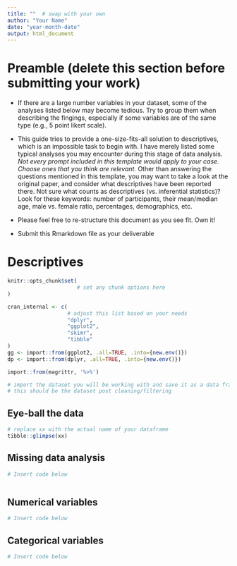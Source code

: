 ```yaml
---
title: ""  # swap with your own
author: "Your Name"
date: "year-month-date"
output: html_document
---
```


# Preamble (delete this section before submitting your work)

- If there are a large number variables in your dataset, 
  some of the analyses listed below may become tedious. 
  Try to group them when describing the fingings, 
  especially if some variables are of the same type (e.g., 5 point likert scale).

- This guide tries to provide a one-size-fits-all solution to descriptives, 
  which is an impossible task to begin with. 
  I have merely listed some typical analyses 
  you may encounter during this stage of data analysis. 
  *Not every prompt included in this template would apply to your case.*
  *Choose ones that you think are relevant.*
  Other than answering the questions mentioned in this template, 
  you may want to take a look at the original paper, 
  and consider what descriptives have been reported there. 
  Not sure what counts as descriptives (vs. inferential statistics)? 
  Look for these keywords: 
  number of participants, 
  their mean/median age, 
  male vs. female ratio, 
  percentages, 
  demographics, etc.

- Please feel free to re-structure this document as you see fit. Own it!

- Submit this Rmarkdown file as your deliverable

# Descriptives

```r
knitr::opts_chunk$set(
                      # set any chunk options here
)
```

```r
cran_internal <- c(
                   # adjust this list based on your needs
                   "dplyr", 
                   "ggplot2", 
                   "skimr",
                   "tibble"
)
gg <- import::from(ggplot2, .all=TRUE, .into={new.env()})
dp <- import::from(dplyr, .all=TRUE, .into={new.env()})

import::from(magrittr, '%>%')
```

```r
# import the dataset you will be working with and save it as a data frame
# this should be the dataset post cleaning/filtering

```



## Eye-ball the data

```r
# replace xx with the actual name of your dataframe
tibble::glimpse(xx)
```


<!-- - Include a description of each variable, in plain English.  -->
<!--   For example,  -->
<!--   *lifeExp – Average life expectancy in each country, measured in years.*  -->
<!--   In the description, you may address: -->
<!--  -->
<!--     - What does this variable measure? -->
<!--  -->
<!--     - Is this a numerical/continous variable or a categorical varialbe/factor? -->
<!--  -->
<!--     - If this is a numerical variable, what is the unit of the measurement? -->
<!--  -->
<!--     - Is this a variable you plan to use it in the replication analyses?  -->
<!--       This question is intended for those of you  -->
<!--       who may be working with a dataset which has more variables than what you need. -->
<!--       But if you still have many variables in this data drame  -->
<!--       that are irrelevant to your analysis,  -->
<!--       then you might want to go back to the data cleaning stage. -->



## Missing data analysis

```r
# Insert code below



```

<!-- For each key variable,  -->
<!-- investigate whether there is any missing value  -->
<!-- (empty cell, or NA, or any other types of illegitimate values).  -->
<!-- Report missingness on each variable: how many values are missing in each column. -->


## Numerical variables

<!-- For each numerical variable: -->
<!--  -->
<!-- - Calculate mean, standard deviation, minimum, maximum -->
<!--  -->
<!-- - Plot histogram and boxplot -->

```r
# Insert code below

```


<!-- Discuss any notable findings. 
For example, is the distribution of any variable clearly not normal? -->




## Categorical variables

<!-- For each categorical variable/factor: -->
<!--  -->
<!-- - List levels of this variable -->
<!--  -->
<!-- - Provide a frequency table -->

```r
# Insert code below

```



<!-- Discuss any notable findings. 
For example, is the frequency of observations 
for a certain level on a variable particularly low, e.g., smaller than 5? -->


